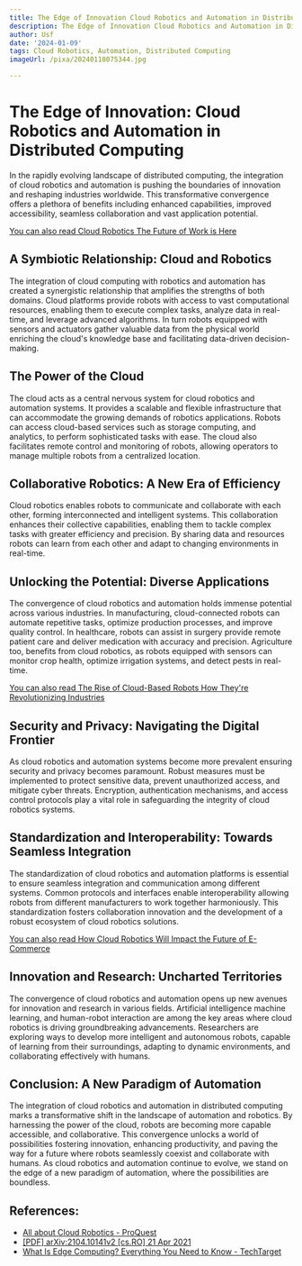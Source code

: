 ```yaml
---
title: The Edge of Innovation Cloud Robotics and Automation in Distributed Computing
description: The Edge of Innovation Cloud Robotics and Automation in Distributed Computing
author: Usf
date: '2024-01-09'
tags: Cloud Robotics, Automation, Distributed Computing
imageUrl: /pixa/20240118075344.jpg

---
```

# The Edge  of Innovation: Cloud Robotics and Automation in Distributed Computing

In the rapidly evolving landscape  of distributed computing, the integration of cloud robotics and automation  is pushing the boundaries of innovation  and reshaping industries  worldwide. This transformative convergence offers a plethora of benefits including enhanced capabilities, improved accessibility, seamless collaboration and vast application potential.

[You can also read Cloud  Robotics The  Future of Work is Here](Cloud%20Robotics%20The%20Future%20of%20Work%20is%20Here)


## A Symbiotic Relationship: Cloud and Robotics

The integration of cloud computing with robotics and automation  has created a synergistic relationship that amplifies the strengths of both  domains.  Cloud platforms provide robots with access to vast computational resources, enabling them to execute complex  tasks,  analyze data in real-time, and leverage advanced algorithms. In turn robots equipped with sensors and actuators  gather valuable data from the physical  world enriching the cloud's knowledge base and  facilitating data-driven decision-making.

## The Power of  the Cloud

The cloud acts as a central nervous system for cloud robotics and automation systems. It provides a scalable and flexible infrastructure that can accommodate the growing demands of robotics applications. Robots can access cloud-based services such as storage computing, and analytics, to perform sophisticated tasks with ease. The cloud also facilitates remote control and  monitoring of robots, allowing operators  to manage multiple robots  from a centralized location.

## Collaborative Robotics: A  New Era of Efficiency

Cloud robotics enables robots to communicate  and collaborate with each other, forming interconnected and intelligent systems. This collaboration enhances their collective capabilities, enabling them to tackle complex tasks with greater efficiency and precision. By sharing  data and resources robots can learn from each other and adapt to changing environments in real-time.

## Unlocking the Potential: Diverse Applications

The convergence of cloud robotics and automation holds immense potential across various industries. In manufacturing, cloud-connected robots can automate repetitive tasks, optimize production processes, and improve quality control. In healthcare, robots can assist  in surgery provide  remote  patient  care and deliver medication with accuracy and precision. Agriculture too, benefits  from cloud robotics, as robots equipped with sensors can monitor crop health, optimize irrigation systems, and detect pests in real-time.

[You can also read The Rise of Cloud-Based Robots How They're  Revolutionizing Industries](The%20Rise%20of%20Cloud-Based%20Robots%20How%20They%27re%20Revolutionizing%20Industries)


## Security and Privacy: Navigating the Digital  Frontier

As cloud robotics and  automation systems become  more prevalent ensuring security and privacy becomes paramount. Robust measures must be implemented to protect  sensitive data, prevent unauthorized access, and  mitigate  cyber threats. Encryption, authentication mechanisms, and access control protocols play a  vital role  in safeguarding the integrity of cloud robotics systems.

## Standardization  and Interoperability: Towards Seamless Integration

The standardization of cloud robotics  and automation  platforms is essential to ensure seamless  integration and communication  among different systems.  Common protocols and interfaces enable interoperability allowing robots from different manufacturers to work together harmoniously. This standardization fosters collaboration innovation and  the development of a robust  ecosystem  of cloud robotics solutions.

[You can also read  How Cloud Robotics  Will Impact the Future  of E-Commerce](How%20Cloud%20Robotics%20Will%20Impact%20the%20Future%20of%20E-Commerce)


## Innovation and Research: Uncharted Territories

The convergence of cloud robotics and automation opens up new avenues for innovation and research in  various fields. Artificial  intelligence  machine learning, and human-robot interaction are among  the key areas where cloud robotics is driving groundbreaking advancements. Researchers  are exploring ways to develop more intelligent and autonomous robots, capable of learning from their surroundings, adapting to dynamic environments, and collaborating effectively with humans.

##  Conclusion: A New Paradigm of Automation

The  integration of cloud robotics and automation in  distributed computing marks a transformative shift in the  landscape of  automation and robotics. By harnessing the power of the cloud, robots are becoming more capable accessible, and collaborative. This convergence  unlocks a world of possibilities fostering innovation, enhancing productivity, and paving the  way  for a future where robots seamlessly coexist and collaborate with humans. As cloud robotics and  automation continue to evolve, we stand on the edge of  a new paradigm of automation, where the possibilities are boundless.

## References:
- [All about Cloud Robotics - ProQuest](https://search.proquest.com/openview/9eb7754601b7042d6066c1a7f9b87754/1?pq-origsite=gscholar&cbl=5314840)
- [[PDF] arXiv:2104.10141v2 [cs.RO] 21 Apr 2021](https://arxiv.org/pdf/2104.10141)
- [What Is Edge Computing? Everything You Need to Know - TechTarget](https://www.techtarget.com/searchdatacenter/definition/edge-computing)
